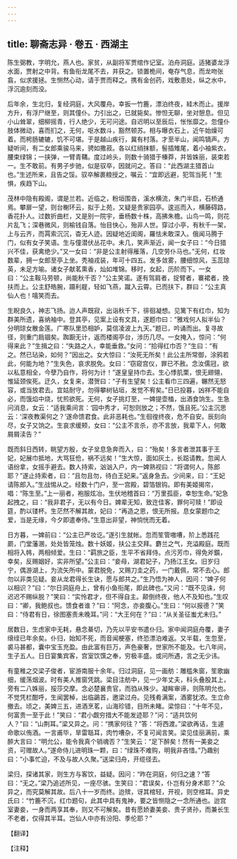 ```yaml
---
---
---
```

title: 聊斋志异 · 卷五 · 西湖主
---

陈生弼教，字明允，燕人也。家贫，从副将军贾绾作记室。泊舟洞庭。适猪婆龙浮水面，贾射之中背。有鱼衔龙尾不去，并获之。锁置桅间，奄存气息，而龙吻张翕，似求援拯。生恻然心动，请于贾而释之。携有金创药，戏敷患处，纵之水中，浮沉逾刻而没。

后年余，生北归，复经洞庭，大风覆舟。幸扳一竹簏，漂泊终夜，絓木而止。援岸方升，有浮尸继至，则其僮仆。力引出之，已就毙矣。惨怛无聊，坐对憩息。但见小山耸翠，细柳摇青，行人绝少，无可问途。自迟明以至辰后，怅怅靡之。忽僮仆肢体微动，喜而扪之，无何，呕水数斗，豁然顿苏。相与曝衣石上，近午始燥可着。而枵肠辘辘，饥不可堪。于是越山疾行，冀有村落。才至半山，闻鸣镝声。方疑听间，有二女郎乘骏马来，骋如撒菽。各以红绡抹额，髻插雉尾，着小袖紫衣，腰束绿锦；一挟弹，一臂青鞲。度过岭头，则数十骑猎于榛莽，并皆姝丽，装束若一。生不敢前。有男子步驰，似是驭卒，因就问之。答曰：“此西湖主猎首山也。”生述所来，且告之馁。驭卒解裹粮授之，嘱云：“宜即远避，犯驾当死！”生惧，疾趋下山。

茂林中隐有殿阁，谓是兰若。近临之，粉垣围沓，溪水横流，朱门半启，石桥通焉。攀扉一望，则台榭环云，拟于上苑，又疑是贵家园亭。逡巡而入，横藤碍路，香花扑人。过数折曲栏，又是别一院宇，垂杨数十株，高拂朱檐。山鸟一鸣，则花片乱飞；深巷微风，则榆钱自落。怡目快心，殆非人世。穿过小亭，有秋千一架，上与云齐，而罥索沉沉，杳无人迹。因疑地近闺阁，羅怯未敢深入。俄闻马腾于门，似有女子笑语。生与僮潜伏丛花中。未几，笑声渐近，闻一女子曰：“今日猎兴不佳，获禽绝少。”又一女曰：“非是公主射得雁落，几空劳仆马也。”无何，红妆数辈，拥一女郎至亭上坐。秃袖戎装，年可十四五。发多敛雾，腰细惊风，玉蕊琼英，未足方喻。诸女子献茗熏香，灿如堆锦。移时，女起，历阶而下。一女曰：“公主鞍马劳顿，尚能秋千否？”公主笑诺。遂有驾肩者，捉臂者，褰裙者，挽扶而上。公主舒皓腕，蹑利屣，轻如飞燕，蹴入云霄。已而扶下，群曰：“公主真仙人也！嘻笑而去。

生睨良久，神志飞扬。迨人声既寂，出诣秋千下，徘徊凝想。见篱下有红巾，知为群美所遗，喜纳袖中。登其亭，见案上设有文具，遂题巾曰：“雅戏何人拟半仙？分明琼女散金莲。广寒队里恐相妒，莫信凌波上九天。”题已，吟诵而出。复寻故径，则重门扃锢矣。踟蹰无计，返而楼阁亭台，涉历几尽。一女掩入，惊问：“何得来此？”生揖之曰：“失路之人，幸能垂救。”女问：“拾得红巾否？”生曰：“有之。然已玷染，如何？”因出之。女大惊曰：“汝死无所矣！此公主所常御，涂鸦若此，何能为地？”生失色，哀求脱免。女曰：“窃窥宫仪，罪已不赦。念汝儒冠，欲以私意相全，今孽乃自作，将何为计！”遂皇皇持巾去。生心悸肌栗，恨无翅翎，惟延颈俟死。迂久，女复来，潜贺曰：“子有生望矣！公主看巾三四遍，冁然无怒容，或当放君去。宜姑耐守，勿得攀树钻垣，发觉不宥矣。”日已投暮，凶祥不能自必，而饿焰中烧，忧煎欲死。无何，女子挑灯至，一婢提壶榼，出酒食饷生。生急问消息，女云：“适我乘间言：‘园中秀才，可恕则放之；不然，饿且死。’公主沉思云：‘深夜教渠何之？’遂命馈君食。此非恶耗也。”生徊徨终夜，危不自安。辰刻向尽，女子又饷之。生哀求缓颊，女曰：“公主不言杀，亦不言放，我辈下人，何敢屑屑渎告？”

既而斜日西转，眺望方殷，女子坌息急奔而入，曰：“殆矣！多言者泄其事于王妃，妃展巾抵地，大骂狂伧，祸不远矣！”生大惊，面如灰土，长跽请教。忽闻人语纷拿，女摇手避去。数人持索，汹汹入户，内一婢熟视曰：“将谓何人，陈郎耶？”遂止持索者，曰：“且勿且勿，待白王妃来。”返身急去。少间来，曰：“王妃请陈郎入。”生战惕从之。经数十门户，至一宫殿，碧箔银钩。即有美姬揭帘，唱：“陈生至。”上一丽者，袍服炫冶。生伏地稽首曰：“万里孤臣，幸恕生命。”妃急起拽之，曰：“我非君子，无以有今日。婢辈无知，致迕佳客，罪何可赎！”即设筵，酌以镂杯。生茫然不解其故，妃曰：“再造之恩，恨无所报。息女蒙题巾之爱，当是无缘，今夕即遣奉侍。”生意出非望，神惝恍而无着。

日方暮，一婢前曰：“公主已严妆讫。”遂引生就帐。忽而笙管嗷嘈，阶上悉践花罽，门堂藩溷，处处皆笼烛。数十妖姬，扶公主交拜。麝兰之气，充溢殿庭。既而相将入帏，两相倾爱。生曰：“羁旅之臣，生平不省拜侍。点污芳巾，得免斧鑕，幸矣，反赐姻好，实非所望。”公主曰：“妾母，湖君妃子，乃扬江王女。旧岁归宁，偶游湖上，为流矢所中。蒙君脱免，又赐刀圭之药，一门戴佩，常不去心。郎勿以非类见疑。妾从龙君得长生诀，愿与郎共之。”生乃悟为神人，因问：“婢子何以相识？”曰：“尔日洞庭舟上，曾有小鱼衔尾，即此碑也。”又问：“既不见诛，何迟迟不赐纵脱？”笑曰：“实怜君才，但不得自主。颠倒终夜，他人不及知也。”生叹曰：“卿，我鲍叔也。馈食者谁？”曰：“阿念，亦妾腹心。”生曰：“何以报德？”笑曰：“侍君有日，徐图塞责未晚耳。”问：“大王何在？”曰：“从关圣征蚩尤未归。”

居数日，生虑家中无耗，悬念綦切，乃先以平安书遣仆归。家中闻洞庭舟覆，妻子缞绖已年余矣。仆归，始知不死，而音闻梗塞，终恐漂泊难返。又半载，生忽至，裘马甚都，囊中宝玉充盈。由此富有巨万，声色豪奢，世家所不能及。七八年间，生子五人。日日宴集宾客，宫室饮馔之奉，穷极丰盛。或问所遇，言之无少讳。

有童稚之交梁子俊者，宦游南服十余年。归过洞庭，见一画舫：雕槛朱窗，笙歌幽细，缓荡烟波。时有美人推窗凭跳。梁目注舫中，见一少年丈夫，科头叠股其上，旁有二八姝丽，挼莎交摩。念必楚襄贵官，而驺从殊少。凝眸审谛，则陈明允也。不觉凭栏酣呼，生闻罢棹，出临鷁首，邀梁过舟。见残肴满案，酒雾犹浓。生立命撤去。顷之，美婢三五，进酒烹茗，山海珍错，目所未睹。梁惊曰：“十年不见，何富贵一至于此！”笑曰：“君小觑穷措大不能发迹耶？”问：“适共饮何人？”曰：“山荆耳。”梁又异之。问：“携家何往？”答：“将西渡。”梁欲再诘，生遽命歌以侑酒。一言甫毕，旱雷聒耳，肉竹嘈杂，不复可闻言笑。梁见佳丽满前，乘醉大言曰：“明允公，能令我真个销魂否？”生笑云：“足下醉矣！然有一美妾之资，可赠故人。”遂命侍儿进明珠一颗，曰：“绿珠不难购，明我非吝惜。”乃趣别曰：“小事忙迫，不及与故人久聚。”送梁归舟，开缆径去。

梁归，探诸其家，则生方与客饮，益疑。因问：“昨在洞庭，何归之速？”答曰：“无之。”梁乃追述所见，一座尽骇。生笑曰：“君误矣，仆岂有分身术耶？”众异之，而究莫解其故。后八十一岁而终。迨殡，讶其棺轻，开视，则空棺耳。异史氏曰：“竹簏不沉，红巾题句，此其中具有鬼神，要之皆恻隐之一念所通也。迨宫室妻妾，一身而两享其奉，则又不可解矣。昔有愿娇妻美妾、贵子贤孙，而兼长生不老者，仅得其半耳。岂仙人中亦有汾阳、季伦耶？”

【翻译】

【注释】

